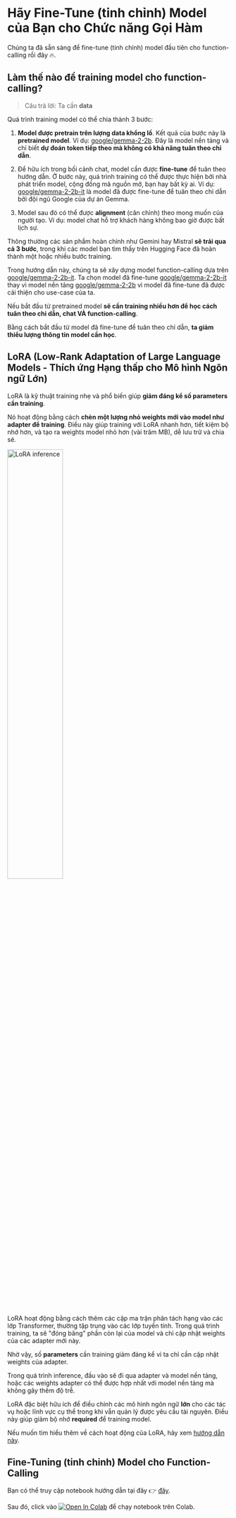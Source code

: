 # Hãy Fine-Tune (tinh chỉnh) Model của Bạn cho Chức năng Gọi Hàm

Chúng ta đã sẵn sàng để fine-tune (tinh chỉnh) model đầu tiên cho function-calling rồi đây 🔥.

## Làm thế nào để training model cho function-calling?

> Câu trả lời: Ta cần **data**

Quá trình training model có thể chia thành 3 bước:

1. **Model được pretrain trên lượng data khổng lồ**. Kết quả của bước này là **pretrained model**. Ví dụ: [google/gemma-2-2b](https://huggingface.co/google/gemma-2-2b). Đây là model nền tảng và chỉ biết **dự đoán token tiếp theo mà không có khả năng tuân theo chỉ dẫn**.

2. Để hữu ích trong bối cảnh chat, model cần được **fine-tune** để tuân theo hướng dẫn. Ở bước này, quá trình training có thể được thực hiện bởi nhà phát triển model, cộng đồng mã nguồn mở, bạn hay bất kỳ ai. Ví dụ: [google/gemma-2-2b-it](https://huggingface.co/google/gemma-2-2b-it) là model đã được fine-tune để tuân theo chỉ dẫn bởi đội ngũ Google của dự án Gemma.

3. Model sau đó có thể được **alignment** (cân chỉnh) theo mong muốn của người tạo. Ví dụ: model chat hỗ trợ khách hàng không bao giờ được bất lịch sự.

Thông thường các sản phẩm hoàn chỉnh như Gemini hay Mistral **sẽ trải qua cả 3 bước**, trong khi các model bạn tìm thấy trên Hugging Face đã hoàn thành một hoặc nhiều bước training.

Trong hướng dẫn này, chúng ta sẽ xây dựng model function-calling dựa trên [google/gemma-2-2b-it](https://huggingface.co/google/gemma-2-2b-it). Ta chọn model đã fine-tune [google/gemma-2-2b-it](https://huggingface.co/google/gemma-2-2b-it) thay vì model nền tảng [google/gemma-2-2b](https://huggingface.co/google/gemma-2-2b) vì model đã fine-tune đã được cải thiện cho use-case của ta.

Nếu bắt đầu từ pretrained model **sẽ cần training nhiều hơn để học cách tuân theo chỉ dẫn, chat VÀ function-calling**.

Bằng cách bắt đầu từ model đã fine-tune để tuân theo chỉ dẫn, **ta giảm thiểu lượng thông tin model cần học**.

## LoRA (Low-Rank Adaptation of Large Language Models - Thích ứng Hạng thấp cho Mô hình Ngôn ngữ Lớn)

LoRA là kỹ thuật training nhẹ và phổ biến giúp **giảm đáng kể số parameters cần training**.

Nó hoạt động bằng cách **chèn một lượng nhỏ weights mới vào model như adapter để training**. Điều này giúp training với LoRA nhanh hơn, tiết kiệm bộ nhớ hơn, và tạo ra weights model nhỏ hơn (vài trăm MB), dễ lưu trữ và chia sẻ.

<img src="https://huggingface.co/datasets/agents-course/course-images/resolve/main/en/unit1/blog_multi-lora-serving_LoRA.gif" alt="LoRA inference" width="50%"/>

LoRA hoạt động bằng cách thêm các cặp ma trận phân tách hạng vào các lớp Transformer, thường tập trung vào các lớp tuyến tính. Trong quá trình training, ta sẽ "đóng băng" phần còn lại của model và chỉ cập nhật weights của các adapter mới này.

Nhờ vậy, số **parameters** cần training giảm đáng kể vì ta chỉ cần cập nhật weights của adapter.

Trong quá trình inference, đầu vào sẽ đi qua adapter và model nền tảng, hoặc các weights adapter có thể được hợp nhất với model nền tảng mà không gây thêm độ trễ.

LoRA đặc biệt hữu ích để điều chỉnh các mô hình ngôn ngữ **lớn** cho các tác vụ hoặc lĩnh vực cụ thể trong khi vẫn quản lý được yêu cầu tài nguyên. Điều này giúp giảm bộ nhớ **required** để training model.

Nếu muốn tìm hiểu thêm về cách hoạt động của LoRA, hãy xem [hướng dẫn này](https://huggingface.co/learn/nlp-course/chapter11/4?fw=pt).

## Fine-Tuning (tinh chỉnh) Model cho Function-Calling

Bạn có thể truy cập notebook hướng dẫn tại đây 👉 [đây](https://huggingface.co/agents-course/notebooks/blob/main/bonus-unit1/bonus-unit1.ipynb).

Sau đó, click vào [![Open In Colab](https://colab.research.google.com/assets/colab-badge.svg)](https://colab.research.google.com/#fileId=https://huggingface.co/agents-course/notebooks/blob/main/bonus-unit1/bonus-unit1.ipynb) để chạy notebook trên Colab.